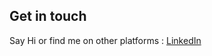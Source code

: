 ## Get in touch

Say Hi or find me on other platforms : [LinkedIn](https://www.linkedin.com/in/christian-andrew-85903512a/)